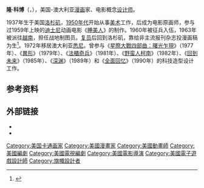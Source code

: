 {{NoteTA|G1=Movie|G2=Places|1=zh-hans:星球大战IV：新希望; zh-hant:星球大戰四部曲：新的希望; zh-hk:星球大戰：新的希望;zh-tw:星際大戰四部曲：曙光乍現;}}
{{Infobox person
| name = 隆·科博
| image = 
| caption = 
| birth_name = Ronald Ray Cobb<ref name="birthname">{{cite web|title=Ron Cobb, a Pioneer in Science Fiction Design, Dies at 83|url=https://www.nytimes.com/2020/09/23/movies/ron-cobb-dies.html|last=Fortin|first=Jacey|publisher=[[The_New_York_Times|The New York Times]]|date=2020-09-23|accessdate=2020-09-23}}</ref>
| birth_date = {{birth date|1937|9|21}}
| birth_place = {{USA}}[[加利福尼亚州|加利福尼亚州]][[洛杉矶|洛杉矶]]
| death_date = {{Death date and age|2020|9|21|1937|9|21}}<ref>{{cite news |last1=Bartlett |first1=Rhett |last2=Parker |first2=Ryan |title=Ron Cobb, Designer of the 'Alien' Ship and the 'Back to the Future' DeLorean, Dies at 83|url=https://www.hollywoodreporter.com/news/ron-cobb-dead-designer-alien-ship-back-future-delorean-was-83-1149219 |accessdate=2020-09-21 |work=Hollywood Reporter |date=2020-09-21}}</ref>
| death_place= {{AUS}}[[悉尼|悉尼]]
| nationality = 美国、澳大利亚
| website = {{url|roncobb.net}}
}}
'''隆·科博'''（{{lang-en|Ron Cobb}}，{{bd|1937年|9月21日|2020年|9月21日|catIdx=Cobb}}），美国-澳大利亚[[漫画|漫画]]家、电影概念[[设计师|设计师]]。

1937年生于美国[[洛杉矶|洛杉矶]]，[[1950年代|1950年代]]开始从事[[美术|美术]]工作，后成为电影原画师，参与过1959年上映的[[迪士尼|迪士尼]]动画电影《[[睡美人_(1959年電影)|睡美人]]》的制作。1960年被征兵入伍，1963年被派往[[越南|越南]]，担任战地制图员。[[复员|复员]]后回到洛杉矶，靠给非主流报刊杂志投漫画稿为生<ref>{{cite web |author=程晓筠 |title=科幻鬼才隆·科博去世，曾参与《异形》《回到未来》 |url=https://www.thepaper.cn/newsDetail_forward_9305895 |publisher=[[澎湃新闻|澎湃新闻]] |date=2020-09-23}}</ref>。1972年移居澳大利亚[[悉尼|悉尼]]。曾参与《[[星際大戰四部曲：曙光乍現|星際大戰四部曲：曙光乍現]]》（1977年）、《[[異形_(電影)|異形]]》（1979年）、《[[法櫃奇兵|法櫃奇兵]]》（1981年）、《[[野蛮人柯南_(1982年电影)|野蛮人柯南]]》（1982年）、《[[回到未来|回到未来]]》（1985年）、《[[深渊_(电影)|深渊]]》（1989年）和《[[全面回忆|全面回忆]]》（1990年）的科技造型设计工作。

==参考资料==
{{reflist}}

==外部链接==
*{{Official website|http://www.roncobb.net}}
*{{IMDb name|id=0167803}}

{{Authority control}}

{{DEFAULTSORT:Cobb, Ron}}
[[Category:美国卡通画家|Category:美国卡通画家]]
[[Category:美國漫畫家|Category:美國漫畫家]]
[[Category:美國動畫師|Category:美國動畫師]]
[[Category:美國編劇|Category:美國編劇]]
[[Category:美國電視編劇|Category:美國電視編劇]]
[[Category:美國電影導演|Category:美國電影導演]]
[[Category:美國電子遊戲設計師|Category:美國電子遊戲設計師]]
[[Category:旗幟設計者|Category:旗幟設計者]]